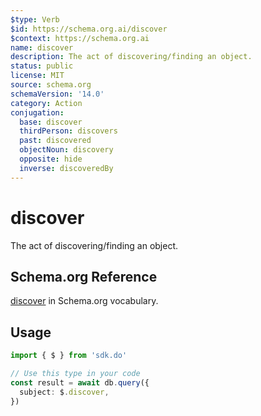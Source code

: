 ```yaml
---
$type: Verb
$id: https://schema.org.ai/discover
$context: https://schema.org.ai
name: discover
description: The act of discovering/finding an object.
status: public
license: MIT
source: schema.org
schemaVersion: '14.0'
category: Action
conjugation:
  base: discover
  thirdPerson: discovers
  past: discovered
  objectNoun: discovery
  opposite: hide
  inverse: discoveredBy
---
```


# discover

The act of discovering/finding an object.

## Schema.org Reference

[discover](https://schema.org/DiscoverAction) in Schema.org vocabulary.

## Usage

```typescript
import { $ } from 'sdk.do'

// Use this type in your code
const result = await db.query({
  subject: $.discover,
})
```
